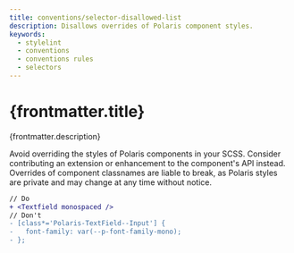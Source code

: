 ```yaml
---
title: conventions/selector-disallowed-list
description: Disallows overrides of Polaris component styles.
keywords:
  - stylelint
  - conventions
  - conventions rules
  - selectors
---
```



# {frontmatter.title}

<Lede>{frontmatter.description}</Lede>

Avoid overriding the styles of Polaris components in your SCSS. Consider contributing an extension or enhancement to the component's API instead. Overrides of component classnames are liable to break, as Polaris styles are private and may change at any time without notice.

```diff
// Do
+ <Textfield monospaced />
// Don't
- [class*='Polaris-TextField--Input'] {
-   font-family: var(--p-font-family-mono);
- };
```

<RulePostamble />
